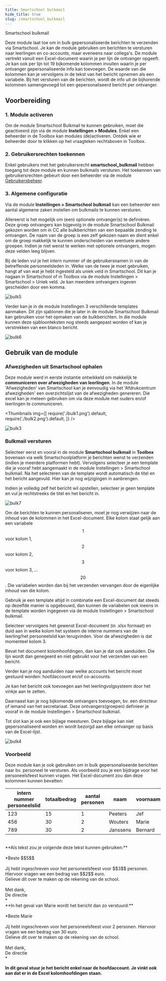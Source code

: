 ```yaml
---
title: Smartschool bulkmail 
hide_title: true 
slug: /smartschool_bulkmail
---
```


<ImageTitle img="smsbulk.png">Smartschool bulkmail</ImageTitle>

Deze module laat toe om in bulk gepersonaliseerde berichten te verzenden via Smartschool. Je kan de module gebruiken om berichten te versturen naar leerlingen en co-accounts, maar eveneens naar collega's. De module vertrekt vanuit een Excel-document waarin je per lijn de ontvanger opgeeft. Je kan ook per lijn tot 19 bijkomende kolommen invullen waarin je per ontvanger gepersonaliseerde info kan toevoegen. De waarde van die kolommen kan je vervolgens in de tekst van het bericht opnemen als een variabele. Bij het versturen van de berichten, wordt de info uit de bijhorende kolommen samengevoegd tot een gepersonaliseerd bericht per ontvanger.  

## Voorbereiding

### 1. Module activeren

Om de module Smartschool Bulkmail te kunnen gebruiken, moet die geactiveerd zijn via de module **Instellingen > Modules**. Enkel een beheerder in de Toolbox kan modules (de)activeren. Ontdek wie er beheerder door te klikken op het vraagteken rechtsboven in Toolbox. 

### 2. Gebruikersrechten toekennen

Enkel gebruikers met het gebruikersrecht **smartschool_bulkmail** hebben toegang tot deze module en kunnen bulkmails versturen. Het toekennen van gebruikersrechten gebeurt door een beheerder via de module [Gebruikersbeheer](/gebruikersbeheer).

### 3. Algemene configuratie

Via de module **Instellingen > Smartschool bulkmail** kan een beheerder een aantal algemene zaken instellen om bulkmails te kunnen versturen. 

Allereerst is het mogelijk om (een) optionele ontvanger(s) te definiëren. Deze groep ontvangers kan bijgevolg in de module Smartschool Bulkmail gekozen worden om in CC alle bulkberichten van een bepaalde zending te ontvangen. De naam van de groep is een zelf gekozen naam en dient enkel om de groep makkelijk te kunnen  onderscheiden van eventuele andere groepen. Indien je niet wenst te werken met optionele ontvangers, mogen deze velden leeg blijven. 

Bij de leden vul je het intern nummer of de gebruikersnamen in van de betreffende personeelsleden in. Welke van de twee je moet gebruiken, hangt af van wat je hebt ingesteld als uniek veld in Smartschool. Dit kan je nagaan in Smartschool of in Toolbox via de module Instellingen > Smartschool > Uniek veld. Je kan meerdere ontvangers ingeven gescheiden door een komma. 

![bulk5](./bulk5.PNG)

Verder kan je in de module Instellingen 3 verschillende templates aanmaken. Dit zijn sjablonen die je later in de module Smartschool Bulkmail kan gebruiken voor het opmaken van de bulkberichten. In die module kunnen deze sjabloonteksten nog steeds aangepast worden of kan je verstrekken van een blanco bericht. 

![bulk6](./bulk6.PNG)

## Gebruik van de module

### Afwezigheden uit Smartschool ophalen
Deze module werd in eerste instantie ontwikkeld om makkelijk te **communiceren over afwezigheden van leerlingen**. In de module 'Afwezigheden' van Smartschool kan je eenvoudig via het 'Afdrukcentrum afwezigheden' een overzichtslijst van de afwezigheden genereren. Die excel kan je meteen gebruiken om via deze module met ouders en/of leerlingen te communiceren.

<Thumbnails img={[
    require('./bulk1.png').default, 
    require('./bulk2.png').default, 
]} />

![bulk3](./bulk3.png)

### Bulkmail versturen

Selecteer eerst en vooral in de module **Smartschool bulkmail** in **Toolbox** bovenaan via welk Smartschoolplatform je berichten wenst te verzenden (indien je meerdere platformen hebt). Vervolgens selecteer je een template die je vooraf hebt aangemaakt in de module Instellingen > Smartschool bulkmail. Na het selecteren van de template wordt automatisch de titel en het bericht aangevuld. Hier kan je nog wijzigingen in aanbrengen. 

Indien je volledig zelf het bericht wil opstellen, selecteer je geen template en vul je rechtstreeks de titel en het bericht in. 

![bulk7](./bulk7.PNG)

Om de berichten te kunnen personaliseren, moet je nog verwijzen naar de inhoud van de kolommen in het Excel-document. Elke kolom staat gelijk aan een variabele $$1$$ voor kolom 1, $$2$$ voor kolom 2, $$3$$ voor kolom 3, ... $$20$$. Die variabelen worden dan bij het verzenden vervangen door de eigenlijke inhoud van die kolom.

Gebruik je een template altijd in combinatie een Excel-document dat steeds op dezelfde manier is opgebouwd, dan kunnen de variabelen ook ineens in de template worden ingegeven via de module Instellingen > Smartschool bulkmail.  

Selecteer vervolgens het gewenst Excel-document (in .xlsx formaat) en duid aan in welke kolom het systeem de interne nummers van de leerling/het personeelslid kan terugvinden. Voor de afwezigheden is dat momenteel kolom 3.

Bevat het document kolomhoofdingen, dan kan je dat ook aanduiden. Die lijn wordt dan genegeerd en niet gebruikt voor het verzenden van een bericht.

Verder kan je nog aanduiden naar welke accounts het bericht moet gestuurd worden: hoofdaccount en/of co-accounts.

Je kan het bericht ook toevoegen aan het leerlingvolgsysteem door het vinkje aan te zetten. 

Daarnaast kan je nog bijkomende ontvangers toevoegen, bv. een directeur of iemand van het secretariaat. Deze ontvangers(groepen) definieer je vooraf in de module Instellingen > Smartschool bulkmail.

Tot slot kan je ook een bijlage meesturen. Deze bijlage kan niet gepersonaliseerd worden en wordt bezorgd aan elke ontvanger op basis van de Excel-lijst. 

![bulk4](./bulk4.png)

### Voorbeeld
Deze module kan je ook gebruiken om in bulk gepersonaliseerde berichten naar bv. personeel te versturen. Als voorbeeld zou je een bijdrage voor het personeelsfeest kunnen vragen. Het Excel-document zou dan deze kolommen kunnen bevatten:

|intern nummer personeelslid| totaalbedrag|aantal personen|naam|voornaam|
|---|---|---|---|---|
|123|15|1|Peeters|Jef|
|456|30|2|Wouters|Marie|
|789|30|2|Janssens|Bernard|

<br/>
**Als tekst zou je volgende deze tekst kunnen gebruiken:**<br/><br/>
        *Beste $$5$$<br/><br/>
        Jij hebt ingeschreven voor het personeelsfeest voor $$3$$ personen. Hiervoor vragen we een bedrag van $$2$$ euro.<br/>
        Gelieve dit over te maken op de rekening van de school.<br/><br/>
        Met dank,<br/>
        De directie<br/>*
<br/>
**In het geval van Marie wordt het bericht dan zo verstuurd:**<br/><br/>
        *Beste Marie<br/><br/>
        Jij hebt ingeschreven voor het personeelsfeest voor 2 personen. Hiervoor vragen we een bedrag van 30 euro.<br/>
        Gelieve dit over te maken op de rekening van de school.<br/><br/>
        Met dank,<br/>
        De directie<br/>*


**In dit geval stuur je het bericht enkel naar de hoofdaccount. Je vinkt ook aan dat er in de Excel kolomhoofdingen staan.**